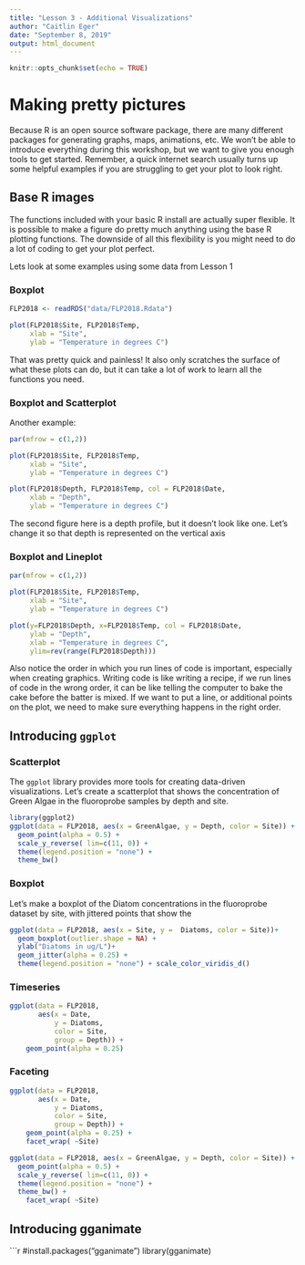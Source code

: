 ```yaml
---
title: "Lesson 3 - Additional Visualizations"
author: "Caitlin Eger"
date: "September 8, 2019"
output: html_document
---
```


```r
knitr::opts_chunk$set(echo = TRUE)
```

# Making pretty pictures

Because R is an open source software package, there are many different packages for generating graphs, maps, animations, etc.  We won't be able to introduce everything during this workshop, but we want to give you enough tools to get started.  Remember, a quick internet search usually turns up some helpful examples if you are struggling to get your plot to look right.

## Base R images

The functions included with your basic R install are actually super flexible.  It is possible to make a figure do pretty much anything using the base R plotting functions.  The downside of all this flexibility is you might need to do a lot of coding to get your plot perfect.

Lets look at some examples using some data from Lesson 1

### Boxplot

```r
FLP2018 <- readRDS("data/FLP2018.Rdata")

plot(FLP2018$Site, FLP2018$Temp, 
     xlab = "Site",
     ylab = "Temperature in degrees C")
```

That was pretty quick and painless!  It also only scratches the surface of what these plots can do, but it can take a lot of work to learn all the functions you need.

### Boxplot and Scatterplot

Another example:
```r
par(mfrow = c(1,2))

plot(FLP2018$Site, FLP2018$Temp, 
     xlab = "Site",
     ylab = "Temperature in degrees C")

plot(FLP2018$Depth, FLP2018$Temp, col = FLP2018$Date,
     xlab = "Depth",
     ylab = "Temperature in degrees C")
```

The second figure here is a depth profile, but it doesn't look like one. Let's change it so that depth is represented on the vertical axis

### Boxplot and Lineplot

```r
par(mfrow = c(1,2))

plot(FLP2018$Site, FLP2018$Temp, 
     xlab = "Site",
     ylab = "Temperature in degrees C")

plot(y=FLP2018$Depth, x=FLP2018$Temp, col = FLP2018$Date,
     ylab = "Depth",
     xlab = "Temperature in degrees C",
     ylim=rev(range(FLP2018$Depth)))
```

Also notice the order in which you run lines of code is important, especially when creating graphics. Writing code is like writing a recipe, if we run lines of code in the wrong order, it can be like telling the computer to bake the cake before the batter is mixed. If we want to put a line, or additional points on the plot, we need to make sure everything happens in the right order.

## Introducing `ggplot`

### Scatterplot

The `ggplot` library provides more tools for creating data-driven visualizations. Let's create a scatterplot that shows the concentration of Green Algae in the fluoroprobe samples by depth and site.

```r
library(ggplot2)
ggplot(data = FLP2018, aes(x = GreenAlgae, y = Depth, color = Site)) +
  geom_point(alpha = 0.5) + 
  scale_y_reverse( lim=c(11, 0)) +
  theme(legend.position = "none") +
  theme_bw()
```

### Boxplot

Let's make a boxplot of the Diatom concentrations in the fluoroprobe dataset by site, with jittered points that show the

```r
ggplot(data = FLP2018, aes(x = Site, y =  Diatoms, color = Site))+
  geom_boxplot(outlier.shape = NA) +
  ylab("Diatoms in ug/L")+
  geom_jitter(alpha = 0.25) +
  theme(legend.position = "none") + scale_color_viridis_d()
```

### Timeseries

```r
ggplot(data = FLP2018, 
       aes(x = Date, 
           y = Diatoms, 
           color = Site,
           group = Depth)) +
    geom_point(alpha = 0.25)


```
    
### Faceting

```r
ggplot(data = FLP2018, 
       aes(x = Date, 
           y = Diatoms, 
           color = Site,
           group = Depth)) +
    geom_point(alpha = 0.25) +
    facet_wrap( ~Site)
```

```r
ggplot(data = FLP2018, aes(x = GreenAlgae, y = Depth, color = Site)) +
  geom_point(alpha = 0.5) + 
  scale_y_reverse( lim=c(11, 0)) +
  theme(legend.position = "none") +
  theme_bw() +
    facet_wrap( ~Site)
```

## Introducing gganimate
```r
#install.packages("gganimate")
library(gganimate)
